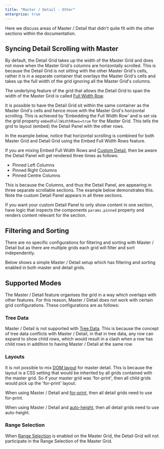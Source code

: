 ```yaml
---
title: "Master / Detail - Other"
enterprise: true
---
```


Here we discuss areas of Master / Detail that didn't quite fit with the other sections within the documentation.

## Syncing Detail Scrolling with Master

By default, the Detail Grid takes up the width of the Master Grid and does not move when the Master Grid's columns are horizontally scrolled. This is because the Detail Grid is not sitting with the other Master Grid's cells, rather it is in a separate container that overlays the Master Grid's cells and takes up the full width of the grid ignoring all the Master Grid's columns.

The underlying feature of the grid that allows the Detail Grid to span the width of the Master Grid is called [Full Width Row](/full-width-rows/).

It is possible to have the Detail Grid sit within the same container as the Master Grid's cells and hence move with the Master Grid's horizontal scrolling. This is achieved by 'Embedding the Full Width Row' and is set via the grid property `embedFullWidthRows=true` for the Master Grid. This tells the grid to layout (embed) the Detail Panel with the other rows.

In the example below, notice that horizontal scrolling is combined for both Master Grid and Detail Grid using the Embed Full Width Rows feature.

<GridExampleRunner title='Detail scrolls with Master' name='detail-scrolls-with-master' type='generated' options='{ "enterprise": true, "exampleHeight": 525, "modules": ["clientside", "masterdetail", "menu", "columnpanel"] }'></GridExampleRunner>

If you are mixing Embed Full Width Rows and [Custom Detail](/master-detail-custom-detail/), then be aware the Detail Panel will get rendered three times as follows:

- Pinned Left Columns
- Pinned Right Columns
- Pinned Centre Columns

This is because the Columns, and thus the Detail Panel, are appearing in three separate scrollable sections. The example below demonstrates this. Note the custom Detail Panel appears in all three sections.

<GridExampleRunner title='Embed Custom Detail' name='embed-custom-detail' type='generated' options='{ "enterprise": true, "modules": ["clientside",  "masterdetail"] }'></GridExampleRunner>

If you want your custom Detail Panel to only show content in one section, have logic that inspects the components `params.pinned` property and renders content relevant for the section.

## Filtering and Sorting

There are no specific configurations for filtering and sorting with Master / Detail but as there are multiple grids each grid will filter and sort independently.

Below shows a simple Master / Detail setup which has filtering and sorting enabled in both master and detail grids.

<GridExampleRunner title='Filtering with Sort' name='filtering-with-sort' type='generated' options='{ "enterprise": true, "exampleHeight": 550, "modules": ["clientside", "masterdetail", "menu", "setfilter", "columnpanel", "filterpanel"] }'></GridExampleRunner>

## Supported Modes

The Master / Detail feature organises the grid in a way which overlaps with other features. For this reason, Master / Detail does not work with certain grid configurations. These configurations are as follows:

### Tree Data

Master / Detail is not supported with [Tree Data](/tree-data/). This is because the concept of tree data conflicts with Master / Detail, in that in tree data, any row can expand to show child rows, which would result in a clash when a row has child rows in addition to having Master / Detail at the same row.

### Layouts

It is not possible to mix [DOM layout](/grid-size/#dom-layout) for master detail. This is because the layout is a CSS setting that would be inherited by all grids contained with the master grid. So if your master grid was 'for-print', then all child grids would pick up the 'for-print' layout.

When using Master / Detail and [for-print](/printing/), then all detail grids need to use for-print.

When using Master / Detail and [auto-height](/grid-size/#auto-height), then all detail grids need to use auto-height.

### Range Selection

When [Range Selection](/range-selection/) is enabled on the Master Grid, the Detail Grid will not participate in the Range Selection of the Master Grid.

